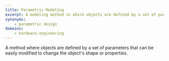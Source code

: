 ```yaml
---
title: Parametric Modeling
excerpt: A modeling method in which objects are defined by a set of parameters
synonyms:
    - parametric design
domains:
    - hardware-engineering
---
```


A method where objects are defined by a set of parameters that can be easily modified to change the object's shape or properties.
